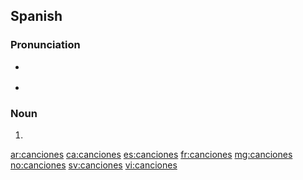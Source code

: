 ==Spanish==

===Pronunciation===
* {{a|Castilian}} {{IPA|lang=es|/kan.θiˈo.nes/}}
* {{a|Latin America}} {{IPA|lang=es|/kan.siˈo.nes/}}

===Noun===
{{head|es|noun form|g=f-p}}

# {{plural of|canción|lang=es}}

[[ar:canciones]]
[[ca:canciones]]
[[es:canciones]]
[[fr:canciones]]
[[mg:canciones]]
[[no:canciones]]
[[sv:canciones]]
[[vi:canciones]]